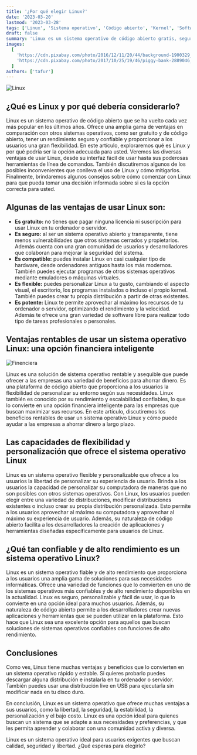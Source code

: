 ```yaml
---
title: '¿Por qué elegir Linux?'
date: '2023-03-20'
lastmod: '2023-03-28'
tags: ['Linux', 'Sistema operativo', 'Código abierto', 'Kernel', 'Software libre']
draft: false
summary: 'Linux es un sistema operativo de código abierto gratis, seguro, fiable y flexible, supera a otros sistemas en ventajas y rendimiento.'
images:
  [
    'https://cdn.pixabay.com/photo/2016/12/11/20/44/background-1900329_1280.jpg',
    'https://cdn.pixabay.com/photo/2017/10/25/19/46/piggy-bank-2889046_1280.jpg',
  ]
authors: ['tafur']
---
```


![Linux](https://cdn.pixabay.com/photo/2016/12/11/20/44/background-1900329_1280.jpg)

## ¿Qué es Linux y por qué debería considerarlo?

Linux es un sistema operativo de código abierto que se ha vuelto cada vez más popular en los últimos años. Ofrece una amplia gama de ventajas en
comparación con otros sistemas operativos, como ser gratuito y de código abierto, tener un rendimiento seguro y confiable y proporcionar a los
usuarios una gran flexibilidad. En este artículo, exploraremos qué es Linux y por qué podría ser la opción adecuada para usted. Veremos las diversas
ventajas de usar Linux, desde su interfaz fácil de usar hasta sus poderosas herramientas de línea de comandos. También discutiremos algunos de los
posibles inconvenientes que conlleva el uso de Linux y cómo mitigarlos. Finalmente, brindaremos algunos consejos sobre cómo comenzar con Linux para
que pueda tomar una decisión informada sobre si es la opción correcta para usted.

## Algunas de las ventajas de usar Linux son:

- **Es gratuito:** no tienes que pagar ninguna licencia ni suscripción para usar Linux en tu ordenador o servidor.
- **Es seguro:** al ser un sistema operativo abierto y transparente, tiene menos vulnerabilidades que otros sistemas cerrados y propietarios. Además cuenta con una gran comunidad de usuarios y desarrolladores que colaboran para mejorar la seguridad del sistema.
- **Es compatible:** puedes instalar Linux en casi cualquier tipo de hardware, desde ordenadores antiguos hasta los más modernos. También puedes ejecutar programas de otros sistemas operativos mediante emuladores o máquinas virtuales.
- **Es flexible:** puedes personalizar Linux a tu gusto, cambiando el aspecto visual, el escritorio, los programas instalados o incluso el propio kernel. También puedes crear tu propia distribución a partir de otras existentes.
- **Es potente:** Linux te permite aprovechar al máximo los recursos de tu ordenador o servidor, optimizando el rendimiento y la velocidad. Además te ofrece una gran variedad de software libre para realizar todo tipo de tareas profesionales o personales.

## Ventajas rentables de usar un sistema operativo Linux: una opción financiera inteligente

![Finenciera](https://cdn.pixabay.com/photo/2017/10/25/19/46/piggy-bank-2889046_1280.jpg)

Linux es una solución de sistema operativo rentable y asequible que puede ofrecer a las empresas una variedad de beneficios para ahorrar dinero.
Es una plataforma de código abierto que proporciona a los usuarios la flexibilidad de personalizar su entorno según sus necesidades. Linux también
es conocido por su rendimiento y escalabilidad confiables, lo que lo convierte en una opción financiera inteligente para las empresas que buscan
maximizar sus recursos. En este artículo, discutiremos los beneficios rentables de usar un sistema operativo Linux y cómo puede ayudar a las
empresas a ahorrar dinero a largo plazo.

## Las capacidades de flexibilidad y personalización que ofrece el sistema operativo Linux

Linux es un sistema operativo flexible y personalizable que ofrece a los usuarios la libertad de personalizar su experiencia de usuario.
Brinda a los usuarios la capacidad de personalizar su computadora de maneras que no son posibles con otros sistemas operativos. Con Linux,
los usuarios pueden elegir entre una variedad de distribuciones, modificar distribuciones existentes o incluso crear su propia distribución
personalizada. Esto permite a los usuarios aprovechar al máximo su computadora y aprovechar al máximo su experiencia de usuario. Además, su
naturaleza de código abierto facilita a los desarrolladores la creación de aplicaciones y herramientas diseñadas específicamente para usuarios
de Linux.

## ¿Qué tan confiable y de alto rendimiento es un sistema operativo Linux?

Linux es un sistema operativo fiable y de alto rendimiento que proporciona a los usuarios una amplia gama de soluciones para sus necesidades informáticas.
Ofrece una variedad de funciones que lo convierten en uno de los sistemas operativos más confiables y de alto rendimiento disponibles en la actualidad.
Linux es seguro, personalizable y fácil de usar, lo que lo convierte en una opción ideal para muchos usuarios. Además, su naturaleza de código abierto permite
a los desarrolladores crear nuevas aplicaciones y herramientas que se pueden utilizar en la plataforma. Esto hace que Linux sea una excelente opción para aquellos
que buscan soluciones de sistemas operativos confiables con funciones de alto rendimiento.

## Conclusiones

Como ves, Linux tiene muchas ventajas y beneficios que lo convierten en un sistema operativo rápido y estable. Si quieres probarlo puedes descargar alguna distribución e
instalarla en tu ordenador o servidor. También puedes usar una distribución live en USB para ejecutarla sin modificar nada en tu disco duro.

En conclusión, Linux es un sistema operativo que ofrece muchas ventajas a sus usuarios, como la libertad, la seguridad, la estabilidad, la personalización y el bajo costo.
Linux es una opción ideal para quienes buscan un sistema que se adapte a sus necesidades y preferencias, y que les permita aprender y colaborar con una comunidad activa y diversa.

Linux es un sistema operativo ideal para usuarios exigentes que buscan calidad, seguridad y libertad. ¿Qué esperas para elegirlo?

